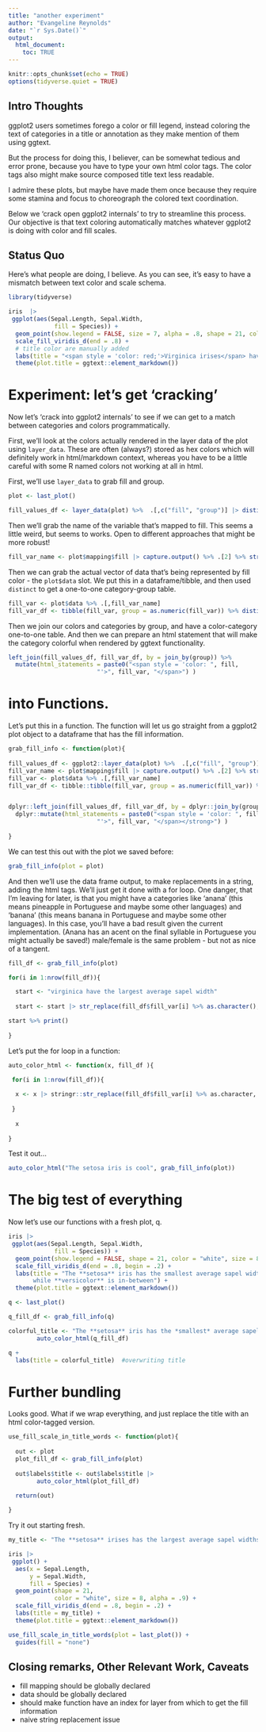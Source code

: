 ```yaml
---
title: "another experiment"
author: "Evangeline Reynolds"
date: "`r Sys.Date()`"
output: 
  html_document:
    toc: TRUE
---
```


```r
knitr::opts_chunk$set(echo = TRUE)
options(tidyverse.quiet = TRUE)
```




## Intro Thoughts

ggplot2 users sometimes forego a color or fill legend, instead coloring the text of categories in a title or annotation as they make mention of them using ggtext.  

But the process for doing this, I believer, can be somewhat tedious and error prone, because you have to type your own html color tags.  The color tags also might make source composed title text less readable. 

I admire these plots, but maybe have made them once because they require some stamina and focus to choreograph the colored text coordination. 

Below we 'crack open ggplot2 internals' to try to streamline this process. Our objective is that text coloring automatically matches whatever ggplot2 is doing with color and fill scales.


## Status Quo

Here's what people are doing, I believe.  As you can see, it's easy to have a mismatch between text color and scale schema.

```r
library(tidyverse)

iris  |>
 ggplot(aes(Sepal.Length, Sepal.Width,
             fill = Species)) +
  geom_point(show.legend = FALSE, size = 7, alpha = .8, shape = 21, color = "white") +
  scale_fill_viridis_d(end = .8) +
  # title color are manually added
  labs(title = "<span style = 'color: red;'>Virginica irises</span> have the largest average sepal width") +
  theme(plot.title = ggtext::element_markdown())
```


# Experiment: let's get 'cracking'


Now let's 'crack into ggplot2 internals' to see if we can get to a match between categories and colors programmatically.

First, we'll look at the colors actually rendered in the layer data of the plot using `layer_data`. These are often (always?) stored as hex colors which will definitely work in html/markdown context, whereas you have to be a little careful with some R named colors not working at all in html.

First, we'll use `layer_data` to grab fill and group.

```r
plot <- last_plot()

fill_values_df <- layer_data(plot) %>%  .[,c("fill", "group")] |> distinct()
```

Then we'll grab the name of the variable that's mapped to fill. This seems a little weird, but seems to works. Open to different approaches that might be more robust!

```r
fill_var_name <- plot$mapping$fill |> capture.output() %>% .[2] %>% str_extract("\\^.+") %>% str_remove("\\^")
```

Then we can grab the actual vector of data that's being represented by fill color - the `plot$data` slot. We put this in a dataframe/tibble, and then used `distinct` to get a one-to-one category-group table.

```r
fill_var <- plot$data %>% .[,fill_var_name] 
fill_var_df <- tibble(fill_var, group = as.numeric(fill_var)) %>% distinct()
```

Then we join our colors and categories by group, and have a color-category one-to-one table. And then we can prepare an html statement that will make the category colorful when rendered by ggtext functionality.

```r
left_join(fill_values_df, fill_var_df, by = join_by(group)) %>% 
  mutate(html_statements = paste0("<span style = 'color: ", fill, 
                         "'>", fill_var, "</span>") )

```



# into Functions.

Let's put this in a function. The function will let us go straight from a ggplot2 plot object to a dataframe that has the fill information.


```r

grab_fill_info <- function(plot){
  
fill_values_df <- ggplot2::layer_data(plot) %>%  .[,c("fill", "group")] |> dplyr::distinct()
fill_var_name <- plot$mapping$fill |> capture.output() %>% .[2] %>% str_extract("\\^.+") %>% str_remove("\\^")
fill_var <- plot$data %>% .[,fill_var_name] 
fill_var_df <- tibble::tibble(fill_var, group = as.numeric(fill_var)) %>% dplyr::distinct()


dplyr::left_join(fill_values_df, fill_var_df, by = dplyr::join_by(group)) %>% 
  dplyr::mutate(html_statements = paste0("<span style = 'color: ", fill, 
                         "'>", fill_var, "</span></strong>") )
  
}
```

We can test this out with the plot we saved before:

```r
grab_fill_info(plot = plot)
```

And then we'll use the data frame output, to make replacements in a string, adding the html tags. We'll just get it done with a for loop.  One danger, that I'm leaving for later, is that you might have a categories like 'anana' (this means pineapple in Portuguese and maybe some other languages) and 'banana' (this means banana in Portuguese and maybe some other languages).  In this case, you'll have a bad result given the current implementation. (Anana has an acent on the final syllable in Portuguese you might actually be saved!)  male/female is the same problem - but not as nice of a tangent.

```r
fill_df <- grab_fill_info(plot)

for(i in 1:nrow(fill_df)){

  start <- "virginica have the largest average sapel width"
  
  start <- start |> str_replace(fill_df$fill_var[i] %>% as.character(), fill_df$html_statements[i])

start %>% print()
  
}
```


Let's put the for loop in a function:

```r
auto_color_html <- function(x, fill_df ){
  
 for(i in 1:nrow(fill_df)){

  x <- x |> stringr::str_replace(fill_df$fill_var[i] %>% as.character, fill_df$html_statements[i])
  
 }
  
  x
  
}
```

Test it out...

```r
auto_color_html("The setosa iris is cool", grab_fill_info(plot))
```

# The big test of everything

Now let's use our functions with a fresh plot, q. 

```r
iris |>
 ggplot(aes(Sepal.Length, Sepal.Width,
             fill = Species)) +
  geom_point(show.legend = FALSE, shape = 21, color = "white", size = 8) +
  scale_fill_viridis_d(end = .8, begin = .2) +
  labs(title = "The **setosa** iris has the smallest average sapel width<br>and the **virginica** irises have largest average sapel width<br>
       while **versicolor** is in-between") +
  theme(plot.title = ggtext::element_markdown())

q <- last_plot()

q_fill_df <- grab_fill_info(q)

colorful_title <- "The **setosa** iris has the *smallest* average sapel width<br>and the **virginica** irises have *largest* average sapel width<br> while **versicolor** is in-between" |> 
        auto_color_html(q_fill_df)

q + 
  labs(title = colorful_title)  #overwriting title
```

# Further bundling

Looks good.  What if we wrap everything, and just replace the title with an html color-tagged version. 

```r
use_fill_scale_in_title_words <- function(plot){
  
  out <- plot
  plot_fill_df <- grab_fill_info(plot)
  
  out$labels$title <- out$labels$title |> 
        auto_color_html(plot_fill_df)

  return(out)
  
}
```


Try it out starting fresh.

```r
my_title <- "The **setosa** irises has the largest average sapel widths <br>and then comes **virginica** irises while<br>**versicolor** has the shortest sapel width"

iris |>
 ggplot() +
  aes(x = Sepal.Length, 
      y = Sepal.Width,
      fill = Species) +
  geom_point(shape = 21, 
             color = "white", size = 8, alpha = .9) +
  scale_fill_viridis_d(end = .8, begin = .2) +
  labs(title = my_title) +
  theme(plot.title = ggtext::element_markdown())

use_fill_scale_in_title_words(plot = last_plot()) + 
  guides(fill = "none")
```






## Closing remarks, Other Relevant Work, Caveats

- fill mapping should be globally declared
- data should be globally declared
- should make function have an index for layer from which to get the fill information
- naive string replacement issue
